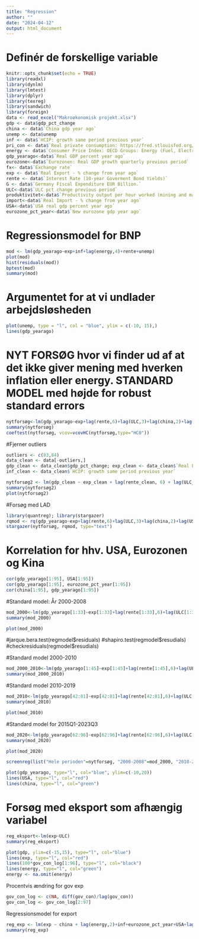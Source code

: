 ```yaml
---
title: "Regression"
author: ""
date: "2024-04-12"
output: html_document
---
```

# Definér de forskellige variable
```r
knitr::opts_chunk$set(echo = TRUE)
library(readxl)
library(dynlm)
library(lmtest)
library(dplyr)
library(texreg)
library(sandwich)
library(foreign)
data <- read_excel("Makroøkonomisk projekt.xlsx")
gdp <- data$gdp_pct_change
china <- data$`China gdp year ago`
unemp <- data$unemp
inf <- data$`HCIP: growth same period previous year`
pri_con <- data$`Real private consumption: https://fred.stlouisfed.org/series/NAEXKP02DEQ657S`
energy <- data$`Consumer Price Index: OECD Groups: Energy (Fuel, Electricity, and Gasoline): Total for Germany, Change, Growth rate same period previous year, Quarterly, Not Seasonally Adjusted`
gdp_yearago<-data$`Real GDP percent year ago`
eurozone<-data$`Eurozonen: Real GDP growth quarterly previous period`
fx<- data$`Exchange rate`
exp <- data$`Real Export - % change from year ago`
rente <- data$`Interest Rate (10-year Goverment Bond Yields)`
G <- data$`Germany Fiscal Expenditure EUR Billion.`
ULC<-data$`ULC pct change previous period`
produktivitet<-data$`Productivity output per hour worked (mining and manufacturing)`
import<-data$`Real Import - % change from year ago`
USA<-data$`USA real gdp percent year ago`
eurozone_pct_year<-data$`New eurozone gdp year ago`
```

# Regressionsmodel for BNP
```r
mod <- lm(gdp_yearago~exp+inf+lag(energy,4)+rente+unemp)
plot(mod)
hist(residuals(mod))
bptest(mod)
summary(mod)
```

# Argumentet for at vi undlader arbejdsløsheden
```r
plot(unemp, type = "l", col = "blue", ylim = c(-10, 15),)
lines(gdp_yearago)
```


# NYT FORSØG hvor vi finder ud af at det ikke giver mening med hverken inflation eller energy. STANDARD MODEL med højde for robust standard errors
```r
nytforsøg<-lm(gdp_yearago~exp+lag(rente,6)+lag(ULC,3)+lag(china,2)+lag(USA,1)+eurozone_pct_year+lag(inf,2)+lag(I(inf^2),2))
summary(nytforsøg)
coeftest(nytforsøg, vcov=vcovHC(nytforsøg,type="HC0"))
```


#Fjerner outliers
```r
outliers <- c(83,84)
data_clean <- data[-outliers,]
gdp_clean <- data_clean$gdp_pct_change; exp_clean <- data_clean$`Real Export - % change from year ago`; rente_clean <- data_clean$`Interest Rate (10-year Goverment Bond Yields)`; ULC_clean <- data_clean$`ULC pct change previous period`; china_clean <- data_clean$`China gdp year ago`; USA_clean <- data_clean$`USA real gdp percent year ago`; euro_clean <- data_clean$`Eurozonen: Real GDP growth quarterly previous period`
inf_clean <- data_clean$`HCIP: growth same period previous year`

nytforsøg2 <- lm(gdp_clean ~ exp_clean + lag(rente_clean, 6) + lag(ULC_clean, 3) + lag(china_clean, 2) + lag(USA_clean, 1) + euro_clean +lag(inf_clean,2) + lag(I(inf_clean^2),2) )
summary(nytforsøg2)
plot(nytforsøg2)
```

#Forsøg med LAD
```r
library(quantreg); library(stargazer)
rqmod <- rq(gdp_yearago~exp+lag(rente,6)+lag(ULC,3)+lag(china,2)+lag(USA,1)+eurozone_pct_year+lag(inf,2)+lag(I(inf^2),2) )
stargazer(nytforsøg, rqmod, type="text")
```


# Korrelation for hhv. USA, Eurozonen og Kina
```r
cor(gdp_yearago[1:95], USA[1:95])
cor(gdp_yearago[1:95], eurozone_pct_year[1:95])
cor(china[1:95], gdp_yearago[1:95])
```


#Standard model: År 2000-2008
```r
mod_2000<-lm(gdp_yearago[1:33]~exp[1:33]+lag(rente[1:33],6)+lag(ULC[1:33],3)+lag(china[1:33],2)+lag(USA[1:33],1)+eurozone_pct_year[1:33]+lag(inf[1:33],2)+lag(I(inf[1:33]^2),2))
summary(mod_2000)
```
```r
plot(mod_2000)
```
#jarque.bera.test(regmodel$residuals)
#shapiro.test(regmodel$resudials)
#checkresiduals(regmodel$resudials)

#Standard model 2000-2010
```r
mod_2000_2010<-lm(gdp_yearago[1:45]~exp[1:45]+lag(rente[1:45],6)+lag(ULC[1:45],3)+lag(china[1:45],2)+lag(USA[1:45],1)+eurozone_pct_year[1:45]+lag(inf[1:45],2)+lag(I(inf[1:45]^2),2))
summary(mod_2000_2010)
```



#Standard model 2010-2019
```r
mod_2010<-lm(gdp_yearago[42:81]~exp[42:81]+lag(rente[42:81],6)+lag(ULC[42:81],3)+lag(china[42:81],2)+lag(USA[42:81],1)+eurozone_pct_year[42:81]+lag(inf[42:81],2)+lag(I(inf[42:81]^2),2))
summary(mod_2010)
```

```r
plot(mod_2010)
```


#Standard model for 2015Q1-2023Q3
```r
mod_2020<-lm(gdp_yearago[62:96]~exp[62:96]+lag(rente[62:96],6)+lag(ULC[62:96],3)+lag(china[62:96],2)+lag(USA[62:96],1)+eurozone_pct_year[62:96]+lag(inf[62:96],2)+lag(I(inf[62:96]^2),2))
summary(mod_2020)
```

```r
plot(mod_2020)
```


```r
screenreg(list("Hele perioden"=nytforsøg, "2000-2008"=mod_2000, "2010-2019"=mod_2010, "2015-2023"=mod_2020))
```


```r
plot(gdp_yearago, type="l", col="blue", ylim=c(-10,20))
lines(USA, type="l", col="red")
lines(china, type="l", col="green")
```



# Forsøg med eksport som afhængig variabel
```r
reg_eksport<-lm(exp~ULC)
summary(reg_eksport)
```



```r
plot(gdp, ylim=c(-15,15), type="l", col="blue")
lines(exp, type="l", col="red")
lines(100*gov_con_log[1:96], type="l", col="black")
lines(energy, type="l", col="green")
energy <- na.omit(energy)
```

Procentvis ændring for gov exp
```r
gov_con_log <- c(NA, diff(gov_con)/lag(gov_con))
gov_con_log <- gov_con_log[2:97]
```



Regressionsmodel for export
```r
reg_exp <- lm(exp ~ china + lag(energy,2)+inf+eurozone_pct_year+USA+lag(produktivitet,4))
summary(reg_exp)
```



